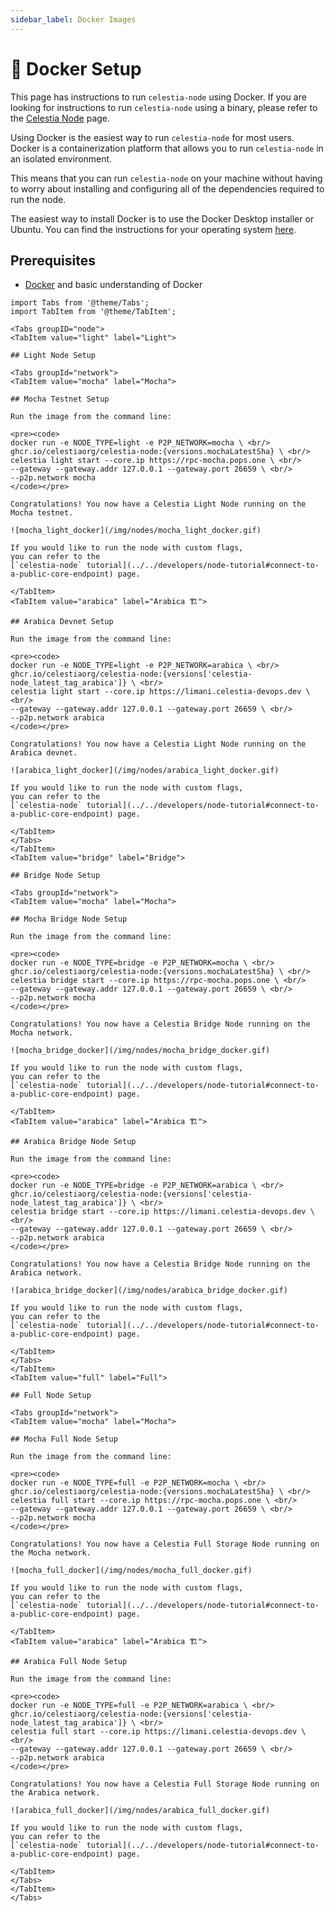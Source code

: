 ```yaml
---
sidebar_label: Docker Images
---
```



# 🐳 Docker Setup

This page has instructions to run `celestia-node` using Docker. If you are
looking for instructions to run `celestia-node` using a binary, please
refer to the [Celestia Node](./celestia-node.mdx) page.

Using Docker is the easiest way to run `celestia-node` for most
users. Docker is a containerization platform that allows you to run `celestia-node`
in an isolated environment.

This means that you can run `celestia-node` on your machine without having
to worry about installing and configuring all of the dependencies required
to run the node.

The easiest way to install Docker is to use the Docker Desktop installer or
Ubuntu. You can find the instructions for your operating system
[here](https://docs.docker.com/engine/install).

## Prerequisites

- [Docker](https://docs.docker.com/get-docker) and basic understanding of Docker

````mdx-code-block
import Tabs from '@theme/Tabs';
import TabItem from '@theme/TabItem';

<Tabs groupID="node">
<TabItem value="light" label="Light">

## Light Node Setup

<Tabs groupId="network">
<TabItem value="mocha" label="Mocha">

## Mocha Testnet Setup

Run the image from the command line:

<pre><code>
docker run -e NODE_TYPE=light -e P2P_NETWORK=mocha \ <br/>
ghcr.io/celestiaorg/celestia-node:{versions.mochaLatestSha} \ <br/>
celestia light start --core.ip https://rpc-mocha.pops.one \ <br/>
--gateway --gateway.addr 127.0.0.1 --gateway.port 26659 \ <br/>
--p2p.network mocha
</code></pre>

Congratulations! You now have a Celestia Light Node running on the Mocha testnet.

![mocha_light_docker](/img/nodes/mocha_light_docker.gif)

If you would like to run the node with custom flags,
you can refer to the
[`celestia-node` tutorial](../../developers/node-tutorial#connect-to-a-public-core-endpoint) page.

</TabItem>
<TabItem value="arabica" label="Arabica 🏗️">

## Arabica Devnet Setup

Run the image from the command line:

<pre><code>
docker run -e NODE_TYPE=light -e P2P_NETWORK=arabica \ <br/>
ghcr.io/celestiaorg/celestia-node:{versions['celestia-node_latest_tag_arabica']} \ <br/>
celestia light start --core.ip https://limani.celestia-devops.dev \ <br/>
--gateway --gateway.addr 127.0.0.1 --gateway.port 26659 \ <br/>
--p2p.network arabica
</code></pre>

Congratulations! You now have a Celestia Light Node running on the Arabica devnet.

![arabica_light_docker](/img/nodes/arabica_light_docker.gif)

If you would like to run the node with custom flags,
you can refer to the
[`celestia-node` tutorial](../../developers/node-tutorial#connect-to-a-public-core-endpoint) page.

</TabItem>
</Tabs>
</TabItem>
<TabItem value="bridge" label="Bridge">

## Bridge Node Setup

<Tabs groupId="network">
<TabItem value="mocha" label="Mocha">

## Mocha Bridge Node Setup

Run the image from the command line:

<pre><code>
docker run -e NODE_TYPE=bridge -e P2P_NETWORK=mocha \ <br/>
ghcr.io/celestiaorg/celestia-node:{versions.mochaLatestSha} \ <br/>
celestia bridge start --core.ip https://rpc-mocha.pops.one \ <br/>
--gateway --gateway.addr 127.0.0.1 --gateway.port 26659 \ <br/>
--p2p.network mocha
</code></pre>

Congratulations! You now have a Celestia Bridge Node running on the Mocha network.

![mocha_bridge_docker](/img/nodes/mocha_bridge_docker.gif)

If you would like to run the node with custom flags,
you can refer to the
[`celestia-node` tutorial](../../developers/node-tutorial#connect-to-a-public-core-endpoint) page.

</TabItem>
<TabItem value="arabica" label="Arabica 🏗️">

## Arabica Bridge Node Setup

Run the image from the command line:

<pre><code>
docker run -e NODE_TYPE=bridge -e P2P_NETWORK=arabica \ <br/>
ghcr.io/celestiaorg/celestia-node:{versions['celestia-node_latest_tag_arabica']} \ <br/>
celestia bridge start --core.ip https://limani.celestia-devops.dev \ <br/>
--gateway --gateway.addr 127.0.0.1 --gateway.port 26659 \ <br/>
--p2p.network arabica
</code></pre>

Congratulations! You now have a Celestia Bridge Node running on the Arabica network.

![arabica_bridge_docker](/img/nodes/arabica_bridge_docker.gif)

If you would like to run the node with custom flags,
you can refer to the
[`celestia-node` tutorial](../../developers/node-tutorial#connect-to-a-public-core-endpoint) page.

</TabItem>
</Tabs>
</TabItem>
<TabItem value="full" label="Full">

## Full Node Setup

<Tabs groupId="network">
<TabItem value="mocha" label="Mocha">

## Mocha Full Node Setup

Run the image from the command line:

<pre><code>
docker run -e NODE_TYPE=full -e P2P_NETWORK=mocha \ <br/>
ghcr.io/celestiaorg/celestia-node:{versions.mochaLatestSha} \ <br/>
celestia full start --core.ip https://rpc-mocha.pops.one \ <br/>
--gateway --gateway.addr 127.0.0.1 --gateway.port 26659 \ <br/>
--p2p.network mocha
</code></pre>

Congratulations! You now have a Celestia Full Storage Node running on the Mocha network.

![mocha_full_docker](/img/nodes/mocha_full_docker.gif)

If you would like to run the node with custom flags,
you can refer to the
[`celestia-node` tutorial](../../developers/node-tutorial#connect-to-a-public-core-endpoint) page.

</TabItem>
<TabItem value="arabica" label="Arabica 🏗️">

## Arabica Full Node Setup

Run the image from the command line:

<pre><code>
docker run -e NODE_TYPE=full -e P2P_NETWORK=arabica \ <br/>
ghcr.io/celestiaorg/celestia-node:{versions['celestia-node_latest_tag_arabica']} \ <br/>
celestia full start --core.ip https://limani.celestia-devops.dev \ <br/>
--gateway --gateway.addr 127.0.0.1 --gateway.port 26659 \ <br/>
--p2p.network arabica
</code></pre>

Congratulations! You now have a Celestia Full Storage Node running on the Arabica network.

![arabica_full_docker](/img/nodes/arabica_full_docker.gif)

If you would like to run the node with custom flags,
you can refer to the
[`celestia-node` tutorial](../../developers/node-tutorial#connect-to-a-public-core-endpoint) page.

</TabItem>
</Tabs>
</TabItem>
</Tabs>
````
